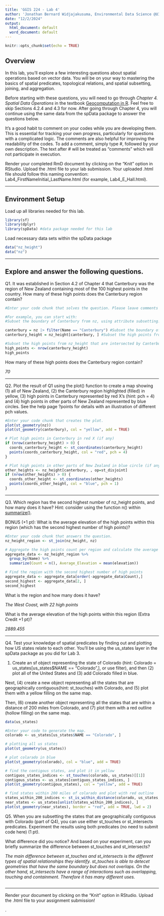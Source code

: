 ```yaml
---
title: 'GGIS 224 - Lab 4'
author: 'Jonathan Bernard Widjajakusuma, Environmental Data Science @UIUC '
date: "12/2/2024"
output:
  html_document: default
  word_document: default
---
```


```r
knitr::opts_chunk$set(echo = TRUE)
```

## Overview

In this lab, you'll explore a few interesting questions about spatial operations based on vector data. You will be on your way to mastering the basics of spatial predicates, topological relations, and spatial subsetting, joining, and aggregation. 

Before starting with these questions, you will need to go through *Chapter 4. Spatial Data Operations* in the textbook [Geocomputation in R](https://geocompr.robinlovelace.net/). Feel free to skip Sections 4.2.4 and 4.3 for now. After going through Chapter 4, you will continue using the same data from the spData package to answer the questions below.

It’s a good habit to comment on your codes while you are developing them. This is essential for tracking your own progress, particularly for questions with a complicated logic. The comments are also helpful for improving the readability of the codes. To add a comment, simply type #, followed by your own description. The text after # will be treated as "comments" which will not participate in execution.    

Render your completed RmD document by clicking on the "Knit" option in RStudio. Upload the .html file to your lab submission.
Your uploaded .html file should follow this naming convention: Lab4_FirstNameInitial_LastName.html (for example, Lab4_E_Hall.html).

---

## Environment Setup

Load up all libraries needed for this lab. 

```r
library(sf)
library(dplyr)
library(spData) #data package needed for this lab
```

Load necessary data sets within the spData package

```r
data("nz_height")
data("nz")
```

---

## Explore and answer the following questions. 

Q1. It was established in Section 4.2 of Chapter 4 that Canterbury was the region of New Zealand containing most of the 100 highest points in the country. How many of these high points does the Canterbury region contain?

```r
#Enter your code chunk that solves the question. Please leave comments as in detail as possible to show your logical development. 

#For example, you can start with:
#Subset the boundary of Canterbury from nz, using attribute subsetting.

canterbury = nz |> filter(Name == "Canterbury") #Subset the boundary of Canterbury from nz, using attribute subsetting. 
canterbury_height = nz_height[canterbury, ] #Subset the high points from nz_height that are intersected by Canterbury, using spatial subsetting. 

#Subset the high points from nz_height that are intersected by Canterbury, using spatial subsetting.
high_points <- nrow(canterbury_height)
high_points
```
How many of these high points does the Canterbury region contain?

*70*

---

Q2. Plot the result of Q1 using the plot() function to create a map showing (1) all of New Zealand, (2) the Canterbury region highlighted (filled) in yellow, (3) high points in Canterbury represented by red X's (hint: pch = 4) and (4) high points in other parts of New Zealand represented by blue circles. See the help page ?points for details with an illustration of different pch values.

```r
#Enter your code chunk that creates the plot.
plot(st_geometry(nz))
plot(st_geometry(canterbury), col = "yellow", add = TRUE)

# Plot high points in Canterbury in red X (if any)
if (nrow(canterbury_height) > 0) {
  coords_canterbury_height <- st_coordinates(canterbury_height)
  points(coords_canterbury_height, col = "red", pch = 4)
}

# Plot high points in other parts of New Zealand in blue circle (if any)
other_heights <- nz_height[canterbury, , op=st_disjoint]
if (nrow(other_heights) > 0) {
  coords_other_height <- st_coordinates(other_heights)
  points(coords_other_height, col = "blue", pch = 1)
}
```

---

Q3. Which region has the second highest number of nz_height points, and how many does it have? Hint: consider using the function n() within [summarize()](https://dplyr.tidyverse.org/reference/summarise.html). 

BONUS (+1 pt): What is the average elevation of the high points within this region (which has the second highest number of high points)? 

```r
#Enter your code chunk that answers the question.
nz_height_region <- st_join(nz_height, nz)

# Aggregate the high points count per region and calculate the average elevation
aggregate_data <- nz_height_region %>%
  group_by(Name) %>%
  summarize(Count = n(), Average_Elevation = mean(elevation))

# Find the region with the second highest number of high points
aggregate_data <- aggregate_data[order(-aggregate_data$Count),]
second_highest <- aggregate_data[2, ]
second_highest
```

What is the region and how many does it have?

*The West Coast, with 22 high points*

What is the average elevation of the high points within this region (Extra Credit +1 pt)? 

*2889.455*

---

Q4. Test your knowledge of spatial predicates by finding out and plotting how US states relate to each other. You'll be using the us_states layer in the spData package as you did for Lab 3. 

(1) Create an sf object representing the state of Colorado (hint: Colorado = us_states[us_states$NAME == "Colorado",], or use filter), and then (2) plot all of the United States and (3) add Colorado filled in blue. 

Next, (4) create a new object representing all the states that are geographically contiguous(hint: st_touches) with Colorado, and (5) plot them with a yellow filling on the same map.  

Then, (6) create another object representing all the states that are within a distance of 200 miles from Colorado, and (7) plot them with a red outline (hollow filling) on the same map.

```r
data(us_states)

#Enter your code to generate the map. 
colorado <- us_states[us_states$NAME == "Colorado", ]

# plotting all us states
plot(st_geometry(us_states))

# plot colarado in blue
plot(st_geometry(colorado), col = "blue", add = TRUE)

# find the contigous states, and plot it in yellow
contiguos_states_indices <- st_touches(colorado, us_states)[[1]]
contigous_states <- us_states[contiguos_states_indices, ]
plot(st_geometry(contigous_states), col = "yellow", add = TRUE)

# find states within 200 miles of colarado and plot with red outline
states_within_200_indices <- st_is_within_distance(colorado, us_states, dist = 200*1609.34)
near_states <- us_states[unlist(states_within_200_indices), ]
plot(st_geometry(near_states), border = "red", add = TRUE, lwd = 2)
```

Q5. When you are subsetting the states that are geographically contiguous with Colorado (part of Q4), you can use either st_touches or st_intersects predicates. Experiment the results using both predicates (no need to submit code here) (1 pt).

What difference did you notice? And based on your experiment, can you briefly summarize the difference between st_touches and st_intersects?

*The main difference between st_touches and st_intersects is the different types of spatial relationships they identify. st_touches is able to detecet geometries that have the same boundary but does not overlaps. On the other hand, st_intersects have a range of interactions such as overlapping, touching and containment. Therefore it has many different uses.*

```r

```

---

Render your document by clicking on the "Knit" option in RStudio. Upload the .html file to your assignment submission!

.